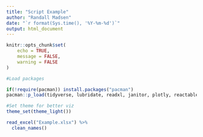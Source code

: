 ---
title: "Script Example"
author: "Randall Madsen"
date: "`r format(Sys.time(), '%Y-%m-%d')`"
output: html_document
---

```{r setup, include=FALSE}
knitr::opts_chunk$set(
	echo = TRUE,
	message = FALSE,
	warning = FALSE
)
```


```{r message=FALSE, warning=FALSE, include=FALSE, paged.print=FALSE}

#Load packages

if(!require(pacman)) install.packages("pacman")
pacman::p_load(tidyverse, lubridate, readxl, janitor, plotly, reactable, DT, scales)

#Set theme for better viz
theme_set(theme_light())
```

```{r}
read_excel("Example.xlsx") %>% 
  clean_names()
```

